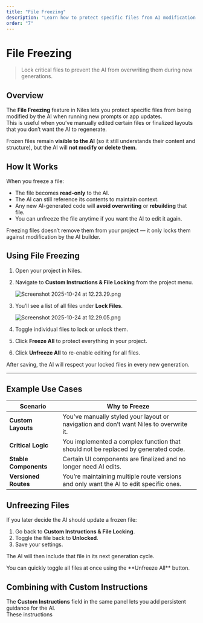 ```yaml
---
title: "File Freezing"
description: "Learn how to protect specific files from AI modification in your Niles app."
order: "7"
---
```


# File Freezing

> Lock critical files to prevent the AI from overwriting them during new generations.

## Overview

The **File Freezing** feature in Niles lets you protect specific files from being modified by the AI when running new prompts or app updates.\
This is useful when you’ve manually edited certain files or finalized layouts that you don’t want the AI to regenerate.

Frozen files remain **visible to the AI** (so it still understands their content and structure), but the AI will **not modify or delete them**.

## How It Works

When you freeze a file:

- The file becomes **read-only** to the AI.
- The AI can still reference its contents to maintain context.
- Any new AI-generated code will **avoid overwriting** or **rebuilding** that file.
- You can unfreeze the file anytime if you want the AI to edit it again.

<Note>
   Freezing files doesn’t remove them from your project — it only locks them against modification by the AI builder. 
</Note>

## Using File Freezing

1. Open your project in Niles.
2. Navigate to **Custom Instructions & File Locking** from the project menu.

   ![Screenshot 2025-10-24 at 12.23.29.png](/images/Screenshot2025-10-24at12.23.29.png)
3. You’ll see a list of all files under **Lock Files**.

   ![Screenshot 2025-10-24 at 12.29.05.png](/images/Screenshot2025-10-24at12.29.05.png)
4. Toggle individual files to lock or unlock them.
5. Click **Freeze All** to protect everything in your project.
6. Click **Unfreeze All** to re-enable editing for all files.

After saving, the AI will respect your locked files in every new generation.

---

## Example Use Cases

| Scenario              | Why to Freeze                                                                          |
| --------------------- | -------------------------------------------------------------------------------------- |
| **Custom Layouts**    | You’ve manually styled your layout or navigation and don’t want Niles to overwrite it. |
| **Critical Logic**    | You implemented a complex function that should not be replaced by generated code.      |
| **Stable Components** | Certain UI components are finalized and no longer need AI edits.                       |
| **Versioned Routes**  | You’re maintaining multiple route versions and only want the AI to edit specific ones. |

## Unfreezing Files

If you later decide the AI should update a frozen file:

1. Go back to **Custom Instructions & File Locking**.
2. Toggle the file back to **Unlocked**.
3. Save your settings.

The AI will then include that file in its next generation cycle.

<Tip>
   You can quickly toggle all files at once using the **Unfreeze All** button. 
</Tip>

## Combining with Custom Instructions

The **Custom Instructions** field in the same panel lets you add persistent guidance for the AI.\
These instructions